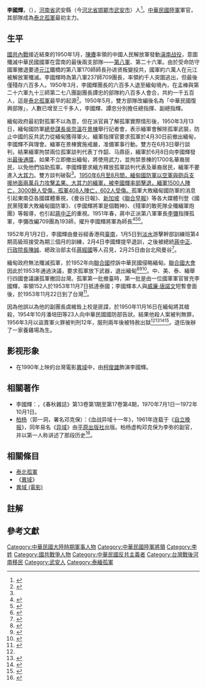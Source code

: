 {{Infobox person
|name        = 李國輝
|image       = 
|image_size  = 
|caption     = 
|birth_date  = 1910年10月18日
|birth_place = {{QING}}
|death_date  = 1987年
|death_place = {{ROC}}
|occupation  = [[中華民國陸軍|中華民國陸軍]]軍官
}}

'''李國輝'''，（{{bd|1910年|10月18日|1987年||}}），[[河南省|河南省]]武安縣（今[[河北省|河北省]][[邯鄲市|邯鄲市]][[武安市|武安市]]）人<ref>{{Cite book | chapterurl=http://data.book.hexun.com.tw/chapter-6358-2-8.shtml | title=《流浪金三角》 | chapter=〈走進金三角8〉 | author=鄧賢 | publisher=湖南人民出版社 | access-date=2014-12-15 | archive-date=2018-08-06 | archive-url=https://web.archive.org/web/20180806151248/http://data.book.hexun.com.tw/chapter-6358-2-8.shtml | dead-url=no }}</ref>。[[中華民國陸軍|中華民國陸軍]]軍官，其部隊成為[[泰北孤軍|泰北孤軍]]最初主力。

==生平==
[[國共內戰|國共內戰]]接近結束的1950年1月，[[陳賡|陳賡]]率領的中國人民解放軍發動[[滇南战役|滇南战役]]，意圖殲滅中華民國國軍在雲南的最後兩支部隊——[[國民革命軍第八軍|第八軍]]、第二十六軍。由於受命防守國軍撤退要道[[元江_(紅河)|元江]]鐵橋的第八軍170師師長孙进贤叛變投共{{efn|據解放軍記載，防守鐵橋投共的是170師師長「孙进贤」，孙进贤投共4日後复叛，旋战败被俘。1951年2月在云南昆明被枪决<ref>{{Cite web| url=http://www.4yjd.cn/sideshow.asp?id=601| title=孙进贤| publisher=[[第四野战军|第四野战军]]网| deadurl=yes| archiveurl=https://web.archive.org/web/20141214075230/http://www.4yjd.cn/sideshow.asp?id=601| archivedate=2014-12-14}}</ref><ref>{{Cite| url=http://book.people.com.cn/BIG5/n/2012/0725/c69398-18597610-2.html| title=揭秘蔣介石留在大陸的最后一個兵團的覆滅始末【2】| date=2012年7月25日| work=《郴州日報》| author=曹坤全| publisher=鳳凰網| access-date=2014-12-14| archive-url=https://web.archive.org/web/20151117032033/http://book.people.com.cn/BIG5/n/2012/0725/c69398-18597610-2.html| archive-date=2015-11-17| dead-url=no}}</ref>。《異域》一書記載其為237師師長「孫錦賢」。}}，國軍約六萬人在元江被解放軍殲滅。李國輝時為第八軍237師709團長，率領約千人突圍逃出，但最後僅殘存六百多人{{efn|《異域》一書記載「孫錦賢」是李國輝上司，李國輝拒絕與孫一起投共。<ref>{{Cite web | url=http://www.readingtimes.com.tw/ReadingTimes/ProductPage.aspx?gp=productdetail&cid=rtpe%28SellItems%29&id=PE0330&p=excerpt&exid=37738 | title=重返異域 | author=柏楊 | publisher=時報文化 | date=2007年2月16日 | isbn=9789571346281 | access-date=2014-12-11 | archive-url=https://web.archive.org/web/20141217025016/http://www.readingtimes.com.tw/ReadingTimes/ProductPage.aspx?gp=productdetail&cid=rtpe%28SellItems%29&id=PE0330&p=excerpt&exid=37738 | archive-date=2014-12-17 | dead-url=no }}</ref>據解放軍記載，「孙进贤」是另一部隊170師師長。}}。1950年3月，李國輝團長的六百多人退至緬甸境內，在孟棒與第二十六軍九十三師第二七八團副團長譚忠的部隊約八百多人會合，共約一千五百人，這是[[泰北孤軍|泰北孤軍]]最早的起源<ref>{{Cite web | url=http://www.cares.org.tw/s_2440_detail.asp?sn=502 | title=泰北孤軍簡介(上) | publisher=中華救助總會 | access-date=2014-12-11 | archive-url=https://web.archive.org/web/20141219000625/http://www.cares.org.tw/s_2440_detail.asp?sn=502 | archive-date=2014-12-19 | dead-url=no }}</ref>。1950年5月，雙方部隊改編後名為「中華民國復興部隊」，人數已增至三千多人，李國輝、譚忠分別擔任總指揮、副總指輝。

緬甸政府最初對孤軍不以為意，但在派官員了解孤軍實際情形後，1950年3月13日，緬甸國防軍[[總參謀長|總參謀長]][[吳奈溫|吳奈溫]]在[[景棟|景棟]]舉行記者會，表示緬軍會解除孤軍武裝，防止中國的反共武力從緬甸獲得軍火。緬軍指揮官要求孤軍於4月30日前撤出緬甸，李國輝不與理會。緬軍在景棟實施戒嚴，准備軍事行動。雙方在6月3日舉行談判，結果緬軍拘禁兩位孤軍談判代表丁作韶、马鼎臣，緬軍於6月8日向李國輝發出[[最後通牒|最後通牒]]，如果不立即撤出緬甸，將使用武力，並拘禁景棟的1700名華裔居民，以免他們協助孤軍。李國輝要求緬方釋放孤軍談判代表及華裔居民，緬軍不要進入[[大其力|大其力]]。雙方談判破裂<ref name="Gibson2011"/>{{rp|17-20}}。[[孟果大其力戰役|1950年6月至8月間，緬甸國防軍以空軍與砲兵支援地面兩萬兵力攻擊孟果、大其力的緬軍，被李國輝率部擊退，緬軍1500人陣亡，3000餘人受傷，孤軍408人陣亡，602人受傷。]]孤軍大敗緬甸國防軍的消息引起東南亞各國媒體重視，《曼谷日報》、[[新加坡|新加坡]]《[[聯合早報|聯合早報]]》等各大媒體刊登《國民黨殘軍大敗緬甸國防軍》、《李國輝將軍是個戰神》、《殘軍的敢死隊全殲緬軍炮團》等報導，也引起[[蔣中正|蔣中正]]的重視。1951年春，蔣中正派第八軍軍長[[李彌|李彌]]指揮孤軍，李彌改編709團為193師，擢升李國輝將軍為師長<ref>{{Cite journal | author=孫純福 | url=http://history.people.com.cn/GB/205396/14484259.html | title=金三角，蔣殘軍何以能留下6萬後代？ | journal=《文史天地》 | date=2009年 | issue=第2期 | access-date=2014-12-13 | archive-url=https://web.archive.org/web/20150321012219/http://history.people.com.cn/GB/205396/14484259.html | archive-date=2015-03-21 | dead-url=no }}</ref><ref>{{Cite web| url=http://community.cja.org.tw/study/history/2-story-01.html| title=泰北孤軍—他們的故事| publisher=清境社區營造網| deadurl=yes| archiveurl=https://web.archive.org/web/20141213011241/http://community.cja.org.tw/study/history/2-story-01.html| archivedate=2014-12-13}}</ref><ref>{{Cite news| url=http://dangshi.people.com.cn/n/2013/0912/c85037-22900134-2.html| title=李弥率部逃窜缅甸前后【2】| date=2013年9月12日| work=人民政协网| access-date=2014-12-11| archive-url=https://web.archive.org/web/20141215074123/http://dangshi.people.com.cn/n/2013/0912/c85037-22900134-2.html| archive-date=2014-12-15| dead-url=no}}</ref>。

1952年月1月2日，李國輝由曼谷經香港飛[[臺南市|臺南]]，1月5日到[[淡水區|淡水]]游擊幹部訓練班第4期高級班接受為期三個月的訓練，2月4日李國輝提早退訓，之後被總統[[蔣中正|蔣中正]]、[[行政院長|行政院長]][[陳誠|陳誠]]、總政治部主任[[蔣經國|蔣經國]]等人召見，2月25日由台北飛曼谷<ref name="年表">{{cite web | url=http://aao.sinica.edu.tw/download/publish/AS_I_13_yearlist.pdf | format=PDF | title=覃怡輝著《金三角國軍血淚史》的〈年表〉 | publisher=[[中央研究院|中央研究院]] | deadurl=yes | archiveurl=https://web.archive.org/web/20141216020831/http://aao.sinica.edu.tw/download/publish/AS_I_13_yearlist.pdf | archivedate=2014-12-16 }}</ref>{{rp|30-32}}。

緬甸政府無法殲滅孤軍，於1952年向[[聯合國|聯合國]]控訴中華民國侵略緬甸。[[聯合國大會|聯合國大會]]因此於1953年通過決議，要求孤軍放下武器，退出緬甸<ref>{{Cite web | url=http://www.refworld.org/docid/3b00f08420.html | title=''Complaint by the Union of Burma regarding aggression against it by the Government of the Republic of China'' | trans_title=聯合國大會707號決議 | date=1953-04-23 | publisher=[[聯合國難民署|聯合國難民署]] | access-date=2014-12-14 | archive-url=https://web.archive.org/web/20190206161040/https://www.refworld.org/docid/3b00f08420.html | archive-date=2019-02-06 | dead-url=no }}{{en}}</ref><ref>{{Cite web | title=''Complaint by the Union of Burma regarding aggression against it by the Government of the Republic of China'' | trans_title=聯合國大會717號決議 | url=http://www.refworld.org/docid/3b00f08388.html | date=1953-12-08 | publisher=[[聯合國難民署|聯合國難民署]] | access-date=2014-12-14 | archive-url=https://web.archive.org/web/20141214074906/http://www.refworld.org/docid/3b00f08388.html | archive-date=2014-12-14 | dead-url=no }}{{en}}</ref><ref>{{Cite web | url=http://www.refworld.org/docid/3b00f08018.html | title=''Complaint by the Union of Burma regarding aggression against it by the Government of the Republic of China'' | trans_title=聯合國大會815號決議 | date=1954-10-29 | publisher=[[聯合國難民署|聯合國難民署]] | access-date=2014-12-14 | archive-url=https://web.archive.org/web/20141214075102/http://www.refworld.org/docid/3b00f08018.html | archive-date=2014-12-14 | dead-url=no }}{{en}}</ref>。中、美、泰、緬舉行四國會議讓孤軍撤回台灣。孤軍第一批撤臺時，第一批是由一位國軍軍官冒充李國輝，率領152人於1953年11月7日抵達泰國；李國輝本人與{{link-en|美國駐泰國大使|United States Ambassador to Thailand}}[[威廉·唐諾文|威廉·唐諾文]]短暫會面後，於1953年11月22日到了台灣<ref name="Gibson2011">{{cite book|author1=Richard Michael Gibson|author2=Wen H. Chen （陳文）| title=''The Secret Army: Chiang Kai-shek and the Drug Warlords of the Golden Triangle''| url=http://books.google.com/books?id=agBFqu_an6oC&pg=PT154|date=2011-08-04|publisher=John Wiley & Sons|isbn=978-0-470-83018-5}}{{en}}</ref>{{rp|154}}。

因為他誤以為他的副團長虞維銓上校是匪諜，於1950年11月16日在緬甸將其槍殺，1954年10月潘培田等23人向中華民國國防部告狀。結果他殺人案被判無罪，1956年3月以盜賣軍火罪被判刑12年，服刑兩年後被特赦出獄<ref name="年表"/>{{rp|104-107}}<ref name="石炳銘2010">{{cite book|author=石炳銘|title=《雲起雲落: 血淚交織的邊境傳奇》| url=http://books.google.com/books?id=ocrfAAAAQBAJ&pg=PA214| date=2010-02-22|publisher=時報文化|isbn=978-957-13-5168-1|page=214頁}}</ref><ref>{{Cite web | url=https://aa.archives.gov.tw/archivesData.aspx?SystemID=0000012933 | title=何永年叛亂案及共同盜賣軍品與殺人審判執行情形 | work=中華民國國防部軍法局 | publisher=國家發展委員會檔案管理局 | access-date=2014-12-13 | archive-url=https://web.archive.org/web/20141213211610/https://aa.archives.gov.tw/archivesData.aspx?SystemID=0000012933 | archive-date=2014-12-13 | dead-url=yes }}</ref><ref>{{Cite web |url=http://phtv.ifeng.com/program/zmdfs/detail_2012_05/21/14689827_0.shtml |title=国军败退缅甸自谋生路 台湾回电“自求多福” |date=2012年5月21日 |publisher=凤凰卫视 |access-date=2014-12-15 |archive-url=https://web.archive.org/web/20141216031749/http://phtv.ifeng.com/program/zmdfs/detail_2012_05/21/14689827_0.shtml |archive-date=2014-12-16 |dead-url=no }}</ref>。退伍後辦了一家養雞場為生。

== 影视形象 ==
*在1990年上映的台灣電影[[異域_(電影)|異域]]中，由[[柯俊雄|柯俊雄]]飾演李國輝。

==相關著作==
* 李國輝：{{單雙書名號轉換|憶孤軍奮戰滇緬邊區}}，《春秋雜誌》第13卷第1期至第17卷第4期，1970年7月1日—1972年10月1日。
*[[柏杨|柏杨]]（郭一洞，署名邓克保）：《血战异域十一年》，1961年连载于《[[自立晚报|自立晚报]]》，同年易名《[[异域|异域]]》由[[平原出版社|平原出版社]]出版。柏杨虚构邓克保为李弥的副官，并以第一人称讲述了那段历史<ref>{{Citeweb|title=陈文：我寫蔣介石的秘密部隊|url=http://wen.org.cn/modules/article/view.article.php/2883|publisher=人文与社会|access-date=2014-12-15|archive-url=https://web.archive.org/web/20141215025208/http://wen.org.cn/modules/article/view.article.php/2883|archive-date=2014-12-15|dead-url=yes}}</ref>。

==相關條目==
* [[泰北孤軍|泰北孤軍]]
* 《[[異域|異域]]》
* [[異域_(電影)|異域 (電影)]]

== 註解 ==
{{notelist|iger=}}

==參考文獻==
{{reflist}}

{{DEFAULTSORT:L}}
[[Category:中華民國大陸時期軍事人物|Category:中華民國大陸時期軍事人物]]
[[Category:中華民國陸軍將領|Category:中華民國陸軍將領]]
[[Category:李姓|Category:李姓]]
[[Category:國共戰爭人物|Category:國共戰爭人物]]
[[Category:中華民國反共主義者|Category:中華民國反共主義者]]
[[Category:台灣戰後河南移民|Category:台灣戰後河南移民]]
[[Category:武安人|Category:武安人]]
[[Category:泰緬孤軍|Category:泰緬孤軍]]
